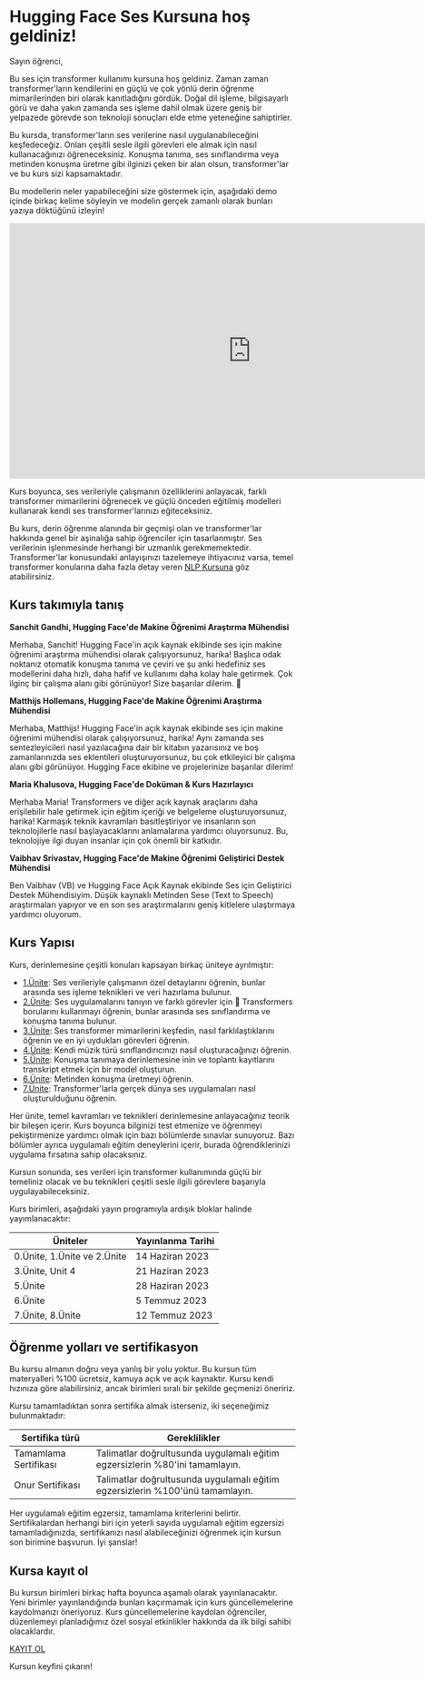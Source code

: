 # Hugging Face Ses Kursuna hoş geldiniz!

Sayın öğrenci,

Bu ses için transformer kullanımı kursuna hoş geldiniz. Zaman zaman transformer'ların kendilerini en güçlü ve çok yönlü derin öğrenme mimarilerinden biri olarak kanıtladığını gördük. Doğal dil işleme, bilgisayarlı görü ve daha yakın zamanda ses işleme dahil olmak üzere geniş bir yelpazede görevde son teknoloji sonuçları elde etme yeteneğine sahiptirler.

Bu kursda, transformer'ların ses verilerine nasıl uygulanabileceğini keşfedeceğiz. Onları çeşitli sesle ilgili görevleri ele almak için nasıl kullanacağınızı öğreneceksiniz. Konuşma tanıma, ses sınıflandırma veya metinden konuşma üretme gibi ilginizi çeken bir alan olsun, transformer'lar ve bu kurs sizi kapsamaktadır.

Bu modellerin neler yapabileceğini size göstermek için, aşağıdaki demo içinde birkaç kelime söyleyin ve modelin gerçek zamanlı olarak bunları yazıya döktüğünü izleyin!

<iframe
	src="https://openai-whisper.hf.space"
	frameborder="0"
	width="850"
	height="450">
</iframe>

Kurs boyunca, ses verileriyle çalışmanın özelliklerini anlayacak, farklı transformer mimarilerini öğrenecek ve güçlü önceden eğitilmiş modelleri kullanarak kendi ses transformer'larınızı eğiteceksiniz.

Bu kurs, derin öğrenme alanında bir geçmişi olan ve transformer'lar hakkında genel bir aşinalığa sahip öğrenciler için tasarlanmıştır.
Ses verilerinin işlenmesinde herhangi bir uzmanlık gerekmemektedir. Transformer'lar konusundaki anlayışınızı tazelemeye ihtiyacınız varsa, temel transformer konularına daha fazla detay veren [NLP Kursuna](https://huggingface.co/course/chapter1/1) göz atabilirsiniz.

## Kurs takımıyla tanış

**Sanchit Gandhi, Hugging Face'de Makine Öğrenimi Araştırma Mühendisi**

Merhaba, Sanchit! Hugging Face'in açık kaynak ekibinde ses için makine öğrenimi araştırma mühendisi olarak çalışıyorsunuz, harika! Başlıca odak noktanız otomatik konuşma tanıma ve çeviri ve şu anki hedefiniz ses modellerini daha hızlı, daha hafif ve kullanımı daha kolay hale getirmek. Çok ilginç bir çalışma alanı gibi görünüyor! Size başarılar dilerim. 🤗

**Matthijs Hollemans, Hugging Face'de Makine Öğrenimi Araştırma Mühendisi**

Merhaba, Matthijs! Hugging Face'in açık kaynak ekibinde ses için makine öğrenimi mühendisi olarak çalışıyorsunuz, harika! Aynı zamanda ses sentezleyicileri nasıl yazılacağına dair bir kitabın yazarısınız ve boş zamanlarınızda ses eklentileri oluşturuyorsunuz, bu çok etkileyici bir çalışma alanı gibi görünüyor. Hugging Face ekibine ve projelerinize başarılar dilerim! 

**Maria Khalusova, Hugging Face'de Doküman & Kurs Hazırlayıcı**

Merhaba Maria! Transformers ve diğer açık kaynak araçlarını daha erişilebilir hale getirmek için eğitim içeriği ve belgeleme oluşturuyorsunuz, harika! Karmaşık teknik kavramları basitleştiriyor ve insanların son teknolojilerle nasıl başlayacaklarını anlamalarına yardımcı oluyorsunuz. Bu, teknolojiye ilgi duyan insanlar için çok önemli bir katkıdır.

**Vaibhav Srivastav, Hugging Face'de Makine Öğrenimi Geliştirici Destek Mühendisi**

Ben Vaibhav (VB) ve Hugging Face Açık Kaynak ekibinde Ses için Geliştirici Destek Mühendisiyim. Düşük kaynaklı Metinden Sese (Text to Speech) araştırmaları yapıyor ve en son ses araştırmalarını geniş kitlelere ulaştırmaya yardımcı oluyorum.

## Kurs Yapısı

Kurs, derinlemesine çeşitli konuları kapsayan birkaç üniteye ayrılmıştır:

* [1.Ünite](https://huggingface.co/learn/audio-course/chapter1): Ses verileriyle çalışmanın özel detaylarını öğrenin, bunlar arasında ses işleme teknikleri ve veri hazırlama bulunur.
* [2.Ünite](https://huggingface.co/learn/audio-course/chapter2): Ses uygulamalarını tanıyın ve farklı görevler için 🤗 Transformers borularını kullanmayı öğrenin, bunlar arasında ses sınıflandırma ve konuşma tanıma bulunur.
* [3.Ünite](https://huggingface.co/learn/audio-course/chapter3): Ses transformer mimarilerini keşfedin, nasıl farklılaştıklarını öğrenin ve en iyi uydukları görevleri öğrenin.
* [4.Ünite](https://huggingface.co/learn/audio-course/chapter4): Kendi müzik türü sınıflandırıcınızı nasıl oluşturacağınızı öğrenin.
* [5.Ünite](https://huggingface.co/learn/audio-course/chapter5): Konuşma tanımaya derinlemesine inin ve toplantı kayıtlarını transkript etmek için bir model oluşturun.
* [6.Ünite](https://huggingface.co/learn/audio-course/chapter6): Metinden konuşma üretmeyi öğrenin.
* [7.Ünite](https://huggingface.co/learn/audio-course/chapter7): Transformer'larla gerçek dünya ses uygulamaları nasıl oluşturulduğunu öğrenin.

Her ünite, temel kavramları ve teknikleri derinlemesine anlayacağınız teorik bir bileşen içerir. Kurs boyunca bilginizi test etmenize ve öğrenmeyi pekiştirmenize yardımcı olmak için bazı bölümlerde sınavlar sunuyoruz. Bazı bölümler ayrıca uygulamalı eğitim deneylerini içerir, burada öğrendiklerinizi uygulama fırsatına sahip olacaksınız.

Kursun sonunda, ses verileri için transformer kullanımında güçlü bir temeliniz olacak ve bu teknikleri çeşitli sesle ilgili görevlere başarıyla uygulayabileceksiniz.

Kurs birimleri, aşağıdaki yayın programıyla ardışık bloklar halinde yayımlanacaktır:

| Üniteler   | Yayınlanma Tarihi |
|---|-----------------|
| 0.Ünite, 1.Ünite ve 2.Ünite  | 14 Haziran 2023   |
| 3.Ünite, Unit 4  | 21 Haziran 2023   |
| 5.Ünite  | 28 Haziran 2023   |
| 6.Ünite  | 5 Temmuz 2023    |
| 7.Ünite, 8.Ünite  | 12 Temmuz 2023   |

## Öğrenme yolları ve sertifikasyon


Bu kursu almanın doğru veya yanlış bir yolu yoktur. Bu kursun tüm materyalleri %100 ücretsiz, kamuya açık ve açık kaynaktır. Kursu kendi hızınıza göre alabilirsiniz, ancak birimleri sıralı bir şekilde geçmenizi öneririz.

Kursu tamamladıktan sonra sertifika almak isterseniz, iki seçeneğimiz bulunmaktadır:

| Sertifika türü   | Gereklilikler                                          |
|---|--------------------------------------------------------------------|
| Tamamlama Sertifikası  | Talimatlar doğrultusunda uygulamalı eğitim egzersizlerin %80'ini tamamlayın.  |
| Onur Sertifikası  | Talimatlar doğrultusunda uygulamalı eğitim egzersizlerin %100'ünü tamamlayın. |

Her uygulamalı eğitim egzersiz, tamamlama kriterlerini belirtir. Sertifikalardan herhangi biri için yeterli sayıda uygulamalı eğitim egzersizi tamamladığınızda, sertifikanızı nasıl alabileceğinizi öğrenmek için kursun son birimine başvurun. İyi şanslar!

## Kursa kayıt ol

Bu kursun birimleri birkaç hafta boyunca aşamalı olarak yayınlanacaktır. Yeni birimler yayınlandığında bunları kaçırmamak için kurs güncellemelerine kaydolmanızı öneriyoruz. Kurs güncellemelerine kaydolan öğrenciler, düzenlemeyi planladığımız özel sosyal etkinlikler hakkında da ilk bilgi sahibi olacaklardır.

[KAYIT OL](http://eepurl.com/insvcI)

Kursun keyfini çıkarın!
